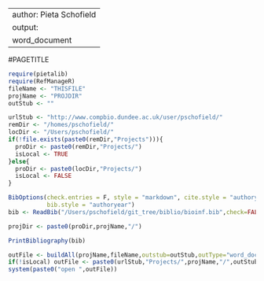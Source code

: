 <!-- 
NB load this file and then save it to the new file name then switch to the new file and edit

Add a title

Change the instances of 
  PROJDIR  to the correct project directory
  THISFILE to be the name of the file

-->
---
author: Pieta Schofield
output:
  word_document
---

#PAGETITLE

```r
require(pietalib)
require(RefManageR)
fileName <- "THISFILE"
projName <- "PROJDIR"
outStub <- ""

urlStub <- "http://www.compbio.dundee.ac.uk/user/pschofield/"
remDir <- "/homes/pschofield/"
locDir <- "/Users/pschofield/"
if(!file.exists(paste0(remDir,"Projects"))){
  proDir <- paste0(remDir,"Projects/")
  isLocal <- TRUE
}else{
  proDir <- paste0(locDir,"Projects/")
  isLocal <- FALSE
}

BibOptions(check.entries = F, style = "markdown", cite.style = "authoryear", 
           bib.style = "authoryear")
bib <- ReadBib("/Users/pschofield/git_tree/biblio/bioinf.bib",check=FALSE)

projDir <- paste0(proDir,projName,"/")
```


```r
PrintBibliography(bib)
```

```r
outFile <- buildAll(projName,fileName,outstub=outStub,outType="word_document")
if(!isLocal) outFile <- paste0(urlStub,"Projects/",projName,"/",outStub,"/",fileName,".html")
system(paste0("open ",outFile))
```

